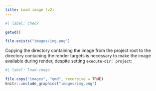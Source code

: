 ```yaml
---
title: Load image (v2)
---
```


```r
#| label: check

getwd()

file.exists("images/img.png")
```

Copying the directory containing the image from the project root to the directory containing the render targets is necessary to make the image available during render, despite setting `execute-dir: project`:

```r
#| label: load-image

file.copy("images", "qmd", recursive = TRUE)
knitr::include_graphics("images/img.png")
```
